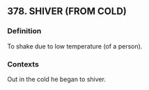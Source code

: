 ## 378. SHIVER (FROM COLD)
### Definition
To shake due to low temperature (of a person).

### Contexts
Out in the cold he began to shiver.

